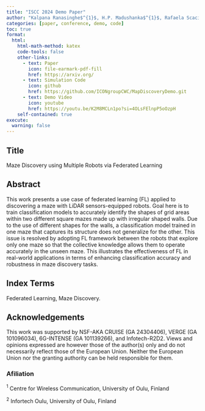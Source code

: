 ```yaml
---
title: "ISCC 2024 Demo Paper"
author: "Kalpana Ranasinghe$^{1}$, H.P. Madushanka$^{1}$, Rafaela Scaciota$^{1,2}$, Sumudu Samarakoon$^{1,2}$, and Mehdi Bennis$^{1}$."
categories: [paper, conference, demo, code]
toc: true
format:
  html:
    html-math-method: katex
    code-tools: false
    other-links:
      - text: Paper
        icon: file-earmark-pdf-fill
        href: https://arxiv.org/
      - text: Simulation Code
        icon: github
        href: https://github.com/ICONgroupCWC/MapDiscoveryDemo.git
      - text: Demo Video
        icon: youtube
        href: https://youtu.be/K2M8MCLn1po?si=4OLsFElnpP5oOzpH
    self-contained: true
execute:
  warning: false
---
```


## Title
Maze Discovery using Multiple Robots via Federated Learning

## Abstract

This work presents a use case of federated learning (FL) applied to discovering a maze with LiDAR sensors-equipped robots. Goal here is to train classification models to accurately identify the shapes of grid areas within two different square mazes made up with irregular shaped walls. Due to the use of different shapes for the walls, a classification model trained in one maze that captures its structure does not generalize for the other. This issue is resolved by adopting FL framework between the robots that explore only one maze so that the collective knowledge allows them to operate accurately in the unseen maze. This illustrates the effectiveness of FL in real-world applications in terms of enhancing classification accuracy and robustness in maze discovery tasks.


## Index Terms

Federated Learning, Maze Discovery.

## Acknowledgements

This work was supported by NSF-AKA CRUISE (GA 24304406), VERGE (GA 101096034), 6G-INTENSE (GA 101139266), and Infotech-R2D2. Views and opinions expressed are however those of the author(s) only and do not necessarily reflect those of the European Union. Neither the European Union nor the granting authority can be held responsible for them.

### Afiliation

$^1$ Centre for Wireless Communication, University of Oulu, Finland 

$^2$ Infortech Oulu, University of Oulu, Finland 

